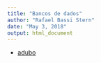 ```yaml
---
title: "Bancos de dados"
author: "Rafael Bassi Stern"
date: "May 3, 2018"
output: html_document
---
```


- [adubo](./adubo.csv)
